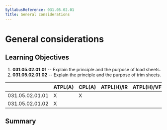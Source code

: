 ```yaml
---
SyllabusReference: 031.05.02.01
Title: General considerations
---
```


# General considerations

## Learning Objectives

1.  **031.05.02.01.01** -- Explain the principle and the purpose of load sheets.
2.  **031.05.02.01.02** -- Explain the principle and the purpose of trim sheets.

|                 | ATPL(A) | CPL(A) | ATPL(H)/IR | ATPL(H)/VFR | CPL(H) | IR  | CBIR(A) |
| --------------- | ------- | ------ | ---------- | ----------- | ------ | --- | ------- |
| 031.05.02.01.01 | X       | X      |            |             |        |     |         |
| 031.05.02.01.02 | X       |        |            |             |        |     |         |

## Summary
